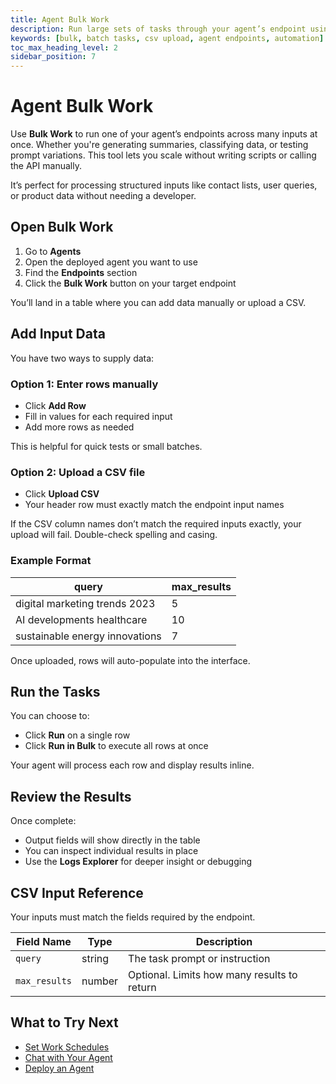 ```yaml
---
title: Agent Bulk Work
description: Run large sets of tasks through your agent’s endpoint using manual rows or CSV uploads.
keywords: [bulk, batch tasks, csv upload, agent endpoints, automation]
toc_max_heading_level: 2
sidebar_position: 7
---
```


# Agent Bulk Work

Use **Bulk Work** to run one of your agent’s endpoints across many inputs at once. Whether you're generating summaries, classifying data, or testing prompt variations. This tool lets you scale without writing scripts or calling the API manually.

<InfoCallout title="Why Bulk Work matters">
It’s perfect for processing structured inputs like contact lists, user queries, or product data without needing a developer.
</InfoCallout>

<Spacer size="md" />

## Open Bulk Work

1. Go to **Agents**
2. Open the deployed agent you want to use
3. Find the **Endpoints** section
4. Click the **Bulk Work** button on your target endpoint

You’ll land in a table where you can add data manually or upload a CSV.

<Spacer size="md" />

## Add Input Data

You have two ways to supply data:

### Option 1: Enter rows manually

- Click **Add Row**
- Fill in values for each required input
- Add more rows as needed

This is helpful for quick tests or small batches.

### Option 2: Upload a CSV file

- Click **Upload CSV**
- Your header row must exactly match the endpoint input names

<WarningCallout title="Header row must match input fields">
If the CSV column names don’t match the required inputs exactly, your upload will fail. Double-check spelling and casing.
</WarningCallout>

<Spacer size="md" />

### Example Format

| query                          | max_results |
|-------------------------------|-------------|
| digital marketing trends 2023 | 5           |
| AI developments healthcare     | 10          |
| sustainable energy innovations | 7           |

Once uploaded, rows will auto-populate into the interface.

<Spacer size="md" />

## Run the Tasks

You can choose to:

- Click **Run** on a single row
- Click **Run in Bulk** to execute all rows at once

Your agent will process each row and display results inline.

<Spacer size="md" />

## Review the Results

Once complete:

- Output fields will show directly in the table
- You can inspect individual results in place
- Use the **Logs Explorer** for deeper insight or debugging

<Spacer size="md" />

## CSV Input Reference

Your inputs must match the fields required by the endpoint.

| Field Name    | Type    | Description                            |
|---------------|---------|----------------------------------------|
| `query`       | string  | The task prompt or instruction         |
| `max_results` | number  | Optional. Limits how many results to return |

<Spacer size="md" />

## What to Try Next

- [Set Work Schedules](/docs/agent-collaboration/agent-work-schedule)
- [Chat with Your Agent](/docs/agent-collaboration/chat-with-agent)
- [Deploy an Agent](/docs/agent-deployments/overview)
